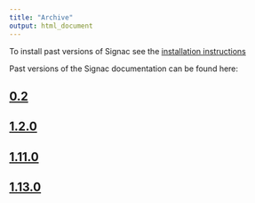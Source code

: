 ```yaml
---
title: "Archive"
output: html_document
---
```


To install past versions of Signac see the
[installation instructions](install.html#old-versions)

Past versions of the Signac documentation can be found here:

## [0.2](../0.2/index.html)

## [1.2.0](../1.2.0/index.html)

## [1.11.0](../1.11.0/index.html)

## [1.13.0](../1.13.0/index.html)
